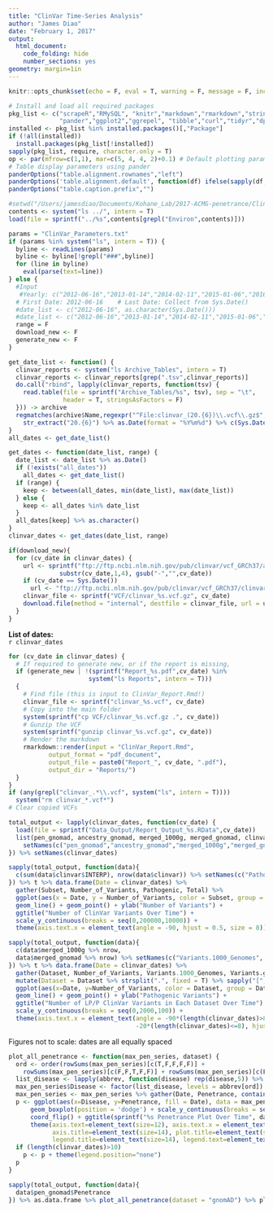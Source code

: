 ```yaml
---
title: "ClinVar Time-Series Analysis"
author: "James Diao"
date: "February 1, 2017"
output: 
  html_document:
    code_folding: hide
    number_sections: yes
geometry: margin=1in
---
```


```r
knitr::opts_chunk$set(echo = F, eval = T, warning = F, message = F, include = T, cache = F)

# Install and load all required packages
pkg_list <- c("scrapeR","RMySQL", "knitr","markdown","rmarkdown","stringr",
              "pander","ggplot2","ggrepel", "tibble","curl","tidyr","dplyr")
installed <- pkg_list %in% installed.packages()[,"Package"]
if (!all(installed))
  install.packages(pkg_list[!installed])
sapply(pkg_list, require, character.only = T)
op <- par(mfrow=c(1,1), mar=c(5, 4, 4, 2)+0.1) # Default plotting parameters
# Table display parameters using pander
panderOptions("table.alignment.rownames","left")
panderOptions('table.alignment.default', function(df) ifelse(sapply(df, is.numeric), 'right', 'left'))
panderOptions("table.caption.prefix","")
```

```r
#setwd("/Users/jamesdiao/Documents/Kohane_Lab/2017-ACMG-penetrance/ClinVar_Reports")
contents <- system("ls ../", intern = T)
load(file = sprintf("../%s",contents[grepl("Environ",contents)]))

params = "ClinVar_Parameters.txt"
if (params %in% system("ls", intern = T)) {
  byline <- readLines(params)
  byline <- byline[!grepl("###",byline)]
  for (line in byline)
    eval(parse(text=line))
} else {
  #Input
   #Yearly: c("2012-06-16","2013-01-14","2014-02-11","2015-01-06","2016-01-04",as.character(Sys.Date()))
  # First Date: 2012-06-16    # Last Date: Collect from Sys.Date()
  #date_list <- c("2012-06-16", as.character(Sys.Date()))
  #date_list <- c("2012-06-16","2013-01-14","2014-02-11","2015-01-06","2016-01-04",as.character(Sys.Date()))
  range = F
  download_new <- F
  generate_new <- F
}

```

``` r
get_date_list <- function() {
  clinvar_reports <- system("ls Archive_Tables", intern = T)
  clinvar_reports <- clinvar_reports[grep(".tsv",clinvar_reports)]
  do.call("rbind", lapply(clinvar_reports, function(tsv) {
    read.table(file = sprintf("Archive_Tables/%s", tsv), sep = "\t", 
               header = T, stringsAsFactors = F)
  })) -> archive
  regmatches(archive$Name,regexpr("^File:clinvar_(20.{6})\\.vcf\\.gz$",archive$Name)) %>% 
    str_extract("20.{6}") %>% as.Date(format = "%Y%m%d") %>% c(Sys.Date())
}
all_dates <- get_date_list()

get_dates <- function(date_list, range) {
  date_list <- date_list %>% as.Date()
  if (!exists("all_dates"))
    all_dates <- get_date_list()
  if (range) {
    keep <- between(all_dates, min(date_list), max(date_list))
  } else {
    keep <- all_dates %in% date_list
  }
  all_dates[keep] %>% as.character()
}
clinvar_dates <- get_dates(date_list, range)
```

```r
if(download_new){
  for (cv_date in clinvar_dates) {
    url <- sprintf("ftp://ftp.ncbi.nlm.nih.gov/pub/clinvar/vcf_GRCh37/archive/%s/clinvar_%s.vcf.gz",
              substr(cv_date,1,4), gsub("-","",cv_date))
    if (cv_date == Sys.Date()) 
      url <- "ftp://ftp.ncbi.nlm.nih.gov/pub/clinvar/vcf_GRCh37/clinvar.vcf.gz"
    clinvar_file <- sprintf("VCF/clinvar_%s.vcf.gz", cv_date)
    download.file(method = "internal", destfile = clinvar_file, url = url)
  }
}
```

**List of dates:**  
`r clinvar_dates`  

``` r
for (cv_date in clinvar_dates) {
  # If required to generate new, or if the report is missing,
  if (generate_new | !(sprintf("Report_%s.pdf",cv_date) %in% 
                      system("ls Reports", intern = T)))
  {
    # Find file (this is input to ClinVar_Report.Rmd!)
    clinvar_file <- sprintf("clinvar_%s.vcf", cv_date)
    # Copy into the main folder
    system(sprintf("cp VCF/clinvar_%s.vcf.gz .", cv_date))
    # Gunzip the VCF
    system(sprintf("gunzip clinvar_%s.vcf.gz", cv_date))
    # Render the markdown
    rmarkdown::render(input = "ClinVar_Report.Rmd", 
           output_format = "pdf_document",
           output_file = paste0("Report_", cv_date, ".pdf"),
           output_dir = "Reports/")
  }
}
if (any(grepl("clinvar_.*\\.vcf", system("ls", intern = T))))
  system("rm clinvar_*.vcf*")
# Clear copied VCFs
```

``` r
total_output <- lapply(clinvar_dates, function(cv_date) {
  load(file = sprintf("Data_Output/Report_Output_%s.RData",cv_date))
  list(pen_gnomad, ancestry_gnomad, merged_1000g, merged_gnomad, clinvar) %>% 
    setNames(c("pen_gnomad","ancestry_gnomad","merged_1000g","merged_gnomad","clinvar"))
}) %>% setNames(clinvar_dates)

sapply(total_output, function(data){
  c(sum(data$clinvar$INTERP), nrow(data$clinvar)) %>% setNames(c("Pathogenic","Total"))
}) %>% t %>% data.frame(Date = clinvar_dates) %>% 
  gather(Subset, Number_of_Variants, Pathogenic, Total) %>%
  ggplot(aes(x = Date, y = Number_of_Variants, color = Subset, group = Subset)) + 
  geom_line() + geom_point() + ylab("Number of Variants") + 
  ggtitle("Number of ClinVar Variants Over Time") + 
  scale_y_continuous(breaks = seq(0,200000,10000)) +
  theme(axis.text.x = element_text(angle = -90, hjust = 0.5, size = 8))

sapply(total_output, function(data){
  c(data$merged_1000g %>% nrow,
  data$merged_gnomad %>% nrow) %>% setNames(c("Variants.1000_Genomes", "Variants.gnomAD"))
}) %>% t %>% data.frame(Date = clinvar_dates) %>% 
  gather(Dataset, Number_of_Variants, Variants.1000_Genomes, Variants.gnomAD) %>%
  mutate(Dataset = Dataset %>% strsplit(".", fixed = T) %>% sapply("[",2)) %>%
  ggplot(aes(x=Date, y=Number_of_Variants, color = Dataset, group = Dataset)) + 
  geom_line() + geom_point() + ylab("Pathogenic Variants") + 
  ggtitle("Number of LP/P ClinVar Variants in Each Dataset Over Time") + 
  scale_y_continuous(breaks = seq(0,2000,100)) +
  theme(axis.text.x = element_text(angle = -90*(length(clinvar_dates)>8)
                                   -20*(length(clinvar_dates)<=8), hjust = 0.5, size = 8))
```
Figures not to scale: dates are all equally spaced

```r
plot_all_penetrance <- function(max_pen_series, dataset) {
  ord <- order(rowSums(max_pen_series)[c(T,F,F,F,F)] + 
    rowSums(max_pen_series)[c(F,F,T,F,F)] + rowSums(max_pen_series)[c(F,F,F,F,T)], decreasing = T)
  list_disease <- lapply(abbrev, function(disease) rep(disease,5)) %>% unlist
  max_pen_series$Disease <- factor(list_disease, levels = abbrev[ord])
  max_pen_series <- max_pen_series %>% gather(Date, Penetrance, contains("-"))
  p <- ggplot(aes(x=Disease, y=Penetrance, fill = Date), data = max_pen_series) + 
      geom_boxplot(position = 'dodge') + scale_y_continuous(breaks = seq(0,1,0.1)) +
      coord_flip() + ggtitle(sprintf("%s Penetrance Plot Over Time", dataset))
      theme(axis.text=element_text(size=12), axis.text.x = element_text(angle=-20, hjust=0.5),
            axis.title=element_text(size=14), plot.title=element_text(size=20),
            legend.title=element_text(size=14), legend.text=element_text(size=12))
  if (length(clinvar_dates)>10)
    p <- p + theme(legend.position="none")
  p
}

sapply(total_output, function(data){
  data$pen_gnomad$Penetrance
}) %>% as.data.frame %>% plot_all_penetrance(dataset = "gnomAD") %>% plot

```





